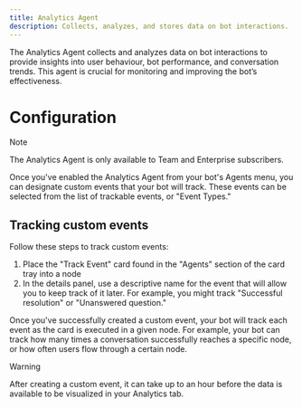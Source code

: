 ```yaml
---
title: Analytics Agent
description: Collects, analyzes, and stores data on bot interactions.
---
```


The Analytics Agent collects and analyzes data on bot interactions to provide insights into user behaviour, bot performance, and conversation trends. This agent is crucial for monitoring and improving the bot’s effectiveness.

# Configuration

<Note>
Note

The Analytics Agent is only available to Team and Enterprise subscribers.
</Note>

Once you've enabled the Analytics Agent from your bot's Agents menu, you can designate custom events that your bot will track. These events can be selected from the list of trackable events, or "Event Types."

## Tracking custom events

Follow these steps to track custom events:

1. Place the "Track Event" card found in the "Agents" section of the card tray into a node
2. In the details panel, use a descriptive name for the event that will allow you to keep track of it later. For example, you might track "Successful resolution" or "Unanswered question."

Once you've successfully created a custom event, your bot will track each event as the card is executed in a given node. For example, your bot can track how many times a conversation successfully reaches a specific node, or how often users flow through a certain node.

<Warning>
Warning

After creating a custom event, it can take up to an hour before the data is available to be visualized in your Analytics tab.
</Warning>
